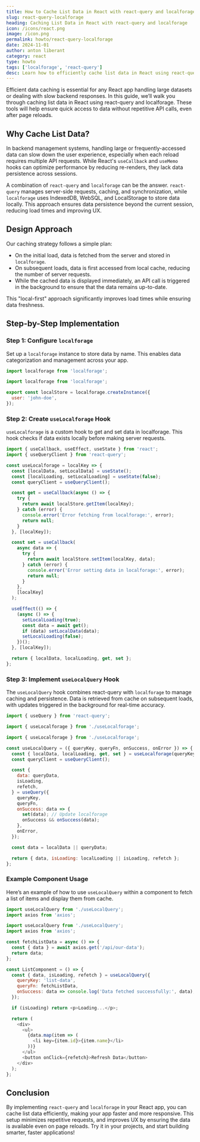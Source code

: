 ```yaml
---
title: How to Cache List Data in React with react-query and localforage
slug: react-query-localforage
heading: Caching List Data in React with react-query and localforage
icon: /icons/react.png
image: /icon.png
permalink: howto/react-query-localforage
date: 2024-11-01
author: anton liberant
category: react
type: howto
tags: ['localforage', 'react-query']
desc: Learn how to efficiently cache list data in React using react-query and localforage to improve loading speeds, reduce server requests, and enhance user experience.
---
```


Efficient data caching is essential for any React app handling large datasets or dealing with slow backend responses. In this guide, we’ll walk you through caching list data in React using react-query and localforage. These tools will help ensure quick access to data without repetitive API calls, even after page reloads.

## Why Cache List Data?

In backend management systems, handling large or frequently-accessed data can slow down the user experience, especially when each reload requires multiple API requests. While React's `useCallback` and `useMemo` hooks can optimize performance by reducing re-renders, they lack data persistence across sessions.

A combination of `react-query` and `localforage` can be the answer. `react-query` manages server-side requests, caching, and synchronization, while `localforage` uses IndexedDB, WebSQL, and LocalStorage to store data locally. This approach ensures data persistence beyond the current session, reducing load times and improving UX.

## Design Approach

Our caching strategy follows a simple plan:

- On the initial load, data is fetched from the server and stored in `localforage`.
- On subsequent loads, data is first accessed from local cache, reducing the number of server requests.
- While the cached data is displayed immediately, an API call is triggered in the background to ensure that the data remains up-to-date.

This "local-first" approach significantly improves load times while ensuring data freshness.

## Step-by-Step Implementation

### Step 1: Configure `localforage`

Set up a `localforage` instance to store data by name. This enables data categorization and management across your app.

```js
import localforage from 'localforage';

import localforage from 'localforage';

export const localStore = localforage.createInstance({
  user: 'john-doe',
});
```

### Step 2: Create `useLocalforage` Hook

`useLocalforage` is a custom hook to get and set data in localforage. This hook checks if data exists locally before making server requests.

```js
import { useCallback, useEffect, useState } from 'react';
import { useQueryClient } from 'react-query';

const useLocalforage = localKey => {
  const [localData, setLocalData] = useState();
  const [localLoading, setLocalLoading] = useState(false);
  const queryClient = useQueryClient();

  const get = useCallback(async () => {
    try {
      return await localStore.getItem(localKey);
    } catch (error) {
      console.error('Error fetching from localforage:', error);
      return null;
    }
  }, [localKey]);

  const set = useCallback(
    async data => {
      try {
        return await localStore.setItem(localKey, data);
      } catch (error) {
        console.error('Error setting data in localforage:', error);
        return null;
      }
    },
    [localKey]
  );

  useEffect(() => {
    (async () => {
      setLocalLoading(true);
      const data = await get();
      if (data) setLocalData(data);
      setLocalLoading(false);
    })();
  }, [localKey]);

  return { localData, localLoading, get, set };
};
```

### Step 3: Implement `useLocalQuery` Hook

The `useLocalQuery` hook combines react-query with `localforage` to manage caching and persistence. Data is retrieved from cache on subsequent loads, with updates triggered in the background for real-time accuracy.

```js
import { useQuery } from 'react-query';

import { useLocalforage } from './useLocalforage';

import { useLocalforage } from './useLocalforage';

const useLocalQuery = ({ queryKey, queryFn, onSuccess, onError }) => {
  const { localData, localLoading, get, set } = useLocalforage(queryKey);
  const queryClient = useQueryClient();

  const {
    data: queryData,
    isLoading,
    refetch,
  } = useQuery({
    queryKey,
    queryFn,
    onSuccess: data => {
      set(data); // Update localforage
      onSuccess && onSuccess(data);
    },
    onError,
  });

  const data = localData || queryData;

  return { data, isLoading: localLoading || isLoading, refetch };
};
```

### Example Component Usage

Here’s an example of how to use `useLocalQuery` within a component to fetch a list of items and display them from cache.

```js
import useLocalQuery from './useLocalQuery';
import axios from 'axios';

import useLocalQuery from './useLocalQuery';
import axios from 'axios';

const fetchListData = async () => {
  const { data } = await axios.get('/api/our-data');
  return data;
};

const ListComponent = () => {
  const { data, isLoading, refetch } = useLocalQuery({
    queryKey: 'list-data',
    queryFn: fetchListData,
    onSuccess: data => console.log('Data fetched successfully:', data),
  });

  if (isLoading) return <p>Loading...</p>;

  return (
    <div>
      <ul>
        {data.map(item => (
          <li key={item.id}>{item.name}</li>
        ))}
      </ul>
      <button onClick={refetch}>Refresh Data</button>
    </div>
  );
};
```

## Conclusion

By implementing `react-query` and `localforage` in your React app, you can cache list data efficiently, making your app faster and more responsive. This setup minimizes repetitive requests, and improves UX by ensuring the data is available even on page reloads. Try it in your projects, and start building smarter, faster applications!

